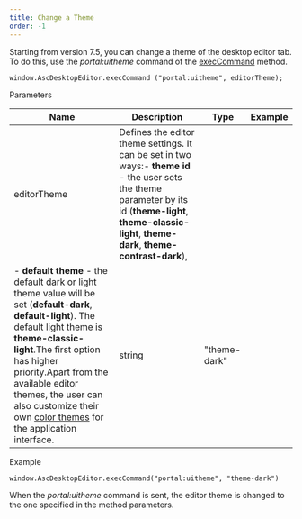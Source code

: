 ```yaml
---
title: Change a Theme
order: -1
---
```

Starting from version 7.5, you can change a theme of the desktop editor tab. To do this, use the *portal:uitheme* command of the [execCommand](/desktop/execcommand) method.

```
window.AscDesktopEditor.execCommand ("portal:uitheme", editorTheme);
```

Parameters

| Name        | Description                                                                                                                                                                                                                                                                                                                                                                                                                                                                                                                                                                                                                        | Type   | Example      |
| ----------- | ---------------------------------------------------------------------------------------------------------------------------------------------------------------------------------------------------------------------------------------------------------------------------------------------------------------------------------------------------------------------------------------------------------------------------------------------------------------------------------------------------------------------------------------------------------------------------------------------------------------------------------- | ------ | ------------ |
| editorTheme | Defines the editor theme settings. It can be set in two ways:- **theme id** - the user sets the theme parameter by its id (**theme-light**, **theme-classic-light**, **theme-dark**, **theme-contrast-dark**),
- **default theme** - the default dark or light theme value will be set (**default-dark**, **default-light**). The default light theme is **theme-classic-light**.The first option has higher priority.Apart from the available editor themes, the user can also customize their own [color themes](https://helpcenter.onlyoffice.com/installation/docs-developer-change-theme.aspx) for the application interface. | string | "theme-dark" |

Example

```
window.AscDesktopEditor.execCommand("portal:uitheme", "theme-dark")
```

When the *portal:uitheme* command is sent, the editor theme is changed to the one specified in the method parameters.
